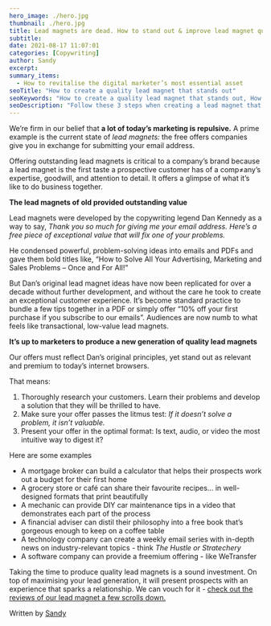 ```yaml
---
hero_image: ./hero.jpg
thumbnail: ./hero.jpg
title: Lead magnets are dead. How to stand out & improve lead magnet quality
subtitle:
date: 2021-08-17 11:07:01
categories: [Copywriting]
author: Sandy
excerpt:
summary_items:
  - How to revitalise the digital marketer’s most essential asset
seoTitle: "How to create a quality lead magnet that stands out"
seoKeywords: "How to create a quality lead magnet that stands out, How to create a quality lead magnet, How to create a lead magnet that stands out, lead magnet that stands out, improve lead magnet quality"
seoDescription: "Follow these 3 steps when creating a lead magnet that stands out from the competition and entices customers to learn more about your business. Examples included."
---
```


We’re firm in our belief that **a lot of today’s marketing is repulsive.** A prime example is the current state of _lead magnets:_ the free offers companies give you in exchange for submitting your email address.

Offering outstanding lead magnets is critical to a company’s brand because a lead magnet is the first taste a prospective customer has of a comp≠any’s expertise, goodwill, and attention to detail. It offers a glimpse of what it’s like to do business together.

**The lead magnets of old provided outstanding value**

Lead magnets were developed by the copywriting legend Dan Kennedy as a way to say, _Thank you so much for giving me your email address. Here’s a free piece of exceptional value that will fix one of your problems._

He condensed powerful, problem-solving ideas into emails and PDFs and gave them bold titles like, “How to Solve All Your Advertising, Marketing and Sales Problems – Once and For All!”

But Dan’s original lead magnet ideas have now been replicated for over a decade without further development, and without the care he took to create an exceptional customer experience. It’s become standard practice to bundle a few tips together in a PDF or simply offer “10% off your first purchase if you subscribe to our emails”. Audiences are now numb to what feels like transactional, low-value lead magnets.

**It’s up to marketers to produce a new generation of quality lead magnets**

Our offers must reflect Dan’s original principles, yet stand out as relevant and premium to today’s internet browsers.

That means:

1. Thoroughly research your customers. Learn their problems and develop a solution that they will be thrilled to have.
2. Make sure your offer passes the litmus test: _If it doesn’t solve a problem, it isn’t valuable._
3. Present your offer in the optimal format: Is text, audio, or video the most intuitive way to digest it?

Here are some examples

- A mortgage broker can build a calculator that helps their prospects work out a budget for their first home
- A grocery store or café can share their favourite recipes… in well-designed formats that print beautifully
- A mechanic can provide DIY car maintenance tips in a video that demonstrates each part of the process
- A financial adviser can distil their philosophy into a free book that’s gorgeous enough to keep on a coffee table
- A technology company can create a weekly email series with in-depth news on industry-relevant topics - think _The Hustle or Stratechery_
- A software company can provide a freemium offering - like WeTransfer

Taking the time to produce quality lead magnets is a sound investment. On top of maximising your lead generation, it will present prospects with an experience that sparks a relationship. We can vouch for it - [check out the reviews of our lead magnet a few scrolls down.](https://double-agency.com/sign-up)

Written by [Sandy](https://www.linkedin.com/in/sandy-radburnd/)
